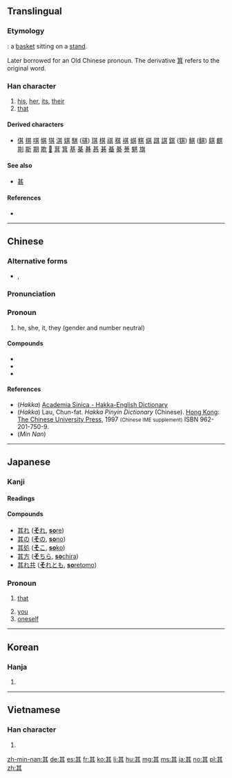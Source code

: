 {{also|丌}}
==Translingual==
{{stroke order|strokes=8}}
{{stroke order|type=animate}}

===Etymology===
{{liushu|p}}: a [[basket]] sitting on a [[stand]].

Later borrowed for an Old Chinese pronoun. The derivative [[箕]] refers to the original word.

===Han character===
{{Han char|rn=12|rad=八|as=06|sn=8|four=44801|canj=TMMC|ids=⿴共二}}

# [[his]], [[her]], [[its]], [[their]]
# [[that]]

====Derived characters====
* [[倛]] [[掑]] [[唭]] [[帺]] [[猉]] [[淇]] [[娸]] [[騏]] ([[骐]]) [[琪]] [[棋]] [[祺]] [[稘]] [[褀]] [[蜞]] [[粸]] [[綨]] [[踑]] [[諆]] [[錤]] ([[𫓹]]) [[鯕]] ([[鲯]]) [[鶀]] [[麒]] [[剘]] [[斯]] [[期]] [[欺]] [[𤿺]] [[萁]] [[箕]] [[基]] [[棊]] [[朞]] [[惎]] [[碁]] [[蜝]] [[綦]] [[諅]] [[魌]] [[旗]]

====See also====
* [[甚]] <!-- visually similar -->

====References====
* {{Han ref|kx=0127.180|dkj=01472|dj=0286.100|hdz=10245.010|uh=5176|ud=20854|bh=A8E4|bd=43236}}

----

==Chinese==
{{zh-forms}}

===Alternative forms===
* {{zh-l|丌}}, {{zh-l|亓}}

===Pronunciation===
{{zh-pron
|m=qí,jī
|c=gei1,kei4
|h=pfs=khî, kia;hpy=ki2, gia1
|mn=kî
|w=
|mc=y
|oc=y
|ma=
|cat=pron,det
}}

===Pronoun===
{{zh-pronoun}}

# {{cx|Classical Chinese|lang=zh}} he, she, it, they (gender and number neutral)

====Compounds====
* {{zh-l|其他}}
* {{zh-l|其中}}
* {{zh-l|其實}}

====References====
* (''Hakka'') [http://minhakka.ling.sinica.edu.tw/bkg/hakyin/search.php?DETAIL=1&LIMIT=id=13651&dbname=su_tian_1&graph=2 Academia Sinica - Hakka-English Dictionary]
* (''Hakka'') Lau, Chun-fat. ''Hakka Pinyin Dictionary'' (Chinese). [[Hong Kong]]: [[w:Chinese University of Hong Kong|The Chinese University Press]], 1997 <small>(Chinese IME supplement)</small> ISBN 962-201-750-9.
* (''Min Nan'') {{thcwd|3600}}

----

==Japanese==

===Kanji===
{{ja-kanji|grade=n|rs=八06}}

====Readings====
{{ja-readings
|goon=[[ぎ]] (gi), [[ご]] (go)
|kanon=[[き]] (ki)
|kun=[[その]] (其の, sono), [[それ]] (其れ, sore), [[し]] (shi)
}}

====Compounds====
* [[其れ]] ([[それ|'''そ'''れ]], [[sore#Japanese|'''so'''re]])
* [[其の]] ([[その|'''そ'''の]], [[sono#Japanese|'''so'''no]])
* [[其処]] ([[そこ|'''そ'''こ]], [[soko#Japanese|'''so'''ko]])
* [[其方]] ([[そちら|'''そ'''ちら]], [[sochira#Japanese|'''so'''chira]])
* [[其れ共]] ([[それとも|'''そ'''れとも]], [[soretomo#Japanese|'''so'''retomo]])

===Pronoun===
{{ja-pos|k|pronoun|hira=し|rom=shi}}

# {{context|archaic|lang=ja|sort=し}} [[that]]
# [[you]]
# [[oneself]]

----

==Korean==

===Hanja===
{{ko-hanja|hangeul=기|rv=gi|mr=ki}}

# {{defn|lang=ko|sort=八06}}

----

==Vietnamese==

===Han character===
{{vi-hantu|[[khởi]], [[kì]], [[kỳ]], [[cà]]|rs=八06}}

# {{defn|lang=vi|sort=八06}}

[[zh-min-nan:其]]
[[de:其]]
[[es:其]]
[[fr:其]]
[[ko:其]]
[[li:其]]
[[hu:其]]
[[mg:其]]
[[ms:其]]
[[ja:其]]
[[no:其]]
[[pl:其]]
[[zh:其]]